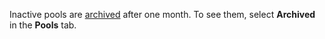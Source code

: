 <Cut title="Where are my pools that were closed a few months ago stored?">

Inactive pools are [archived](/docs/guide/pool-archive) after one month. To see them, select **Archived** in the **Pools** tab.

<Image width="244px" withBackground imageId="1675426568869" alt="" />

</Cut>